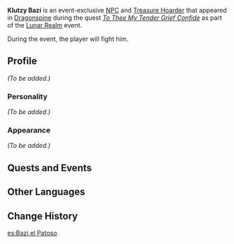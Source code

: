 {{Meta
<!-- Remove this template after adding the missing info -->
|missing_NPC_profile  = yes
}}
{{Character Infobox
|type             = Event NPC
|image            = NPC Klutzy Bazi.png
|realname         = 
|region           = Mondstadt
|affiliation      = Treasure Hoarders
|title            = 
|voiceEN          = 
|voiceCN          = 
|voiceJP          = 
}}
'''Klutzy Bazi''' is an event-exclusive [[NPC]] and [[Treasure Hoarder]] that appeared in [[Dragonspine]] during the quest ''[[To Thee My Tender Grief Confide]]'' as part of the [[Lunar Realm]] event.

During the event, the player will fight him.

==Profile==
<!-- detailed story/lore information goes here -->
''(To be added.)''

===Personality===
''(To be added.)''

===Appearance===
''(To be added.)''

==Quests and Events==
{{Quests and Events}}

==Other Languages==
{{Other Languages
|default_hidden = 1
|en      = Klutzy Bazi
|zhs     = 巴子
|zhs_rm  = Bāzi
|zht     = 巴子
|zht_rm  = Bāzi
|ja      = 巴子
|ja_rm   = Hashi{{Assumed}}
|ko      = 촌뜨기
|ko_rm   = Chontteugi
|es      = Bazi el Patoso
|fr      = Bazi
|ru      = Ба Цзы
|th      = Klutzy Bazi
|vi      = Klutzy Bazi
|de      = Tollpatschiger Bazi
|id      = Klutzy Bazi
|pt      = Bazi Trapalhão
}}

==Change History==
{{Change History|2.1}}

[[es:Bazi el Patoso]]